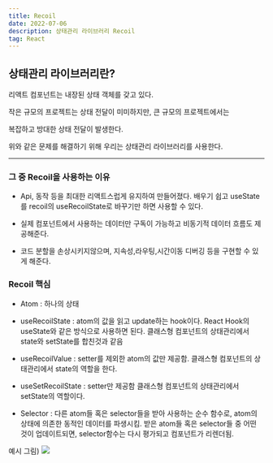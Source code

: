 ```yaml
---
title: Recoil
date: 2022-07-06
description: 상태관리 라이브러리 Recoil
tag: React
---
```


## 상태관리 라이브러리란?

리액트 컴포넌트는 내장된 상태 객체를 갖고 있다.

작은 규모의 프로젝트는 상태 전달이 미미하지만, 큰 규모의 프로젝트에서는

복잡하고 방대한 상태 전달이 발생한다.

위와 같은 문제를 해결하기 위해 우리는 상태관리 라이브러리를 사용한다.

---

### 그 중 Recoil을 사용하는 이유

- Api, 동작 등을 최대한 리액트스럽게 유지하여 만들어졌다.
  배우기 쉽고 useState를 recoil의 useRecoilState로 바꾸기만 하면 사용할 수 있다.

- 실제 컴포넌트에서 사용하는 데이터만 구독이 가능하고 비동기적 데이터 흐름도 제공해준다.

- 코드 분할을 손상시키지않으며, 지속성,라우팅,시간이동 디버깅 등을 구현할 수 있게 해준다.

### Recoil 핵심

- Atom : 하나의 상태

- useRecoilState : atom의 값을 읽고 update하는 hook이다. React Hook의 useState와 같은 방식으로 사용하면 된다. 클래스형 컴포넌트의 상태관리에서 state와 setState를 합친것과 같음

- useRecoilValue : setter를 제외한 atom의 값만 제공함.
  클래스형 컴포넌트의 상태관리에서 state의 역할을 한다.

- useSetRecoilState : setter만 제공함
  클래스형 컴포넌트의 상태관리에서 setState의 역할이다.

- Selector : 다른 atom들 혹은 selector들을 받아 사용하는 순수 함수로, atom의 상태에 의존한 동적인 데이터를 파생시킴. 받은 atom들 혹은 selector들 중 어떤 것이 업데이트되면, selector함수는 다시 평가되고 컴포넌트가 리렌더됨.

예시 그림)
![](https://images.velog.io/images/dduck/post/235d5183-2a31-40f7-a8bd-0c93474efd4d/%E1%84%89%E1%85%B3%E1%84%8F%E1%85%B3%E1%84%85%E1%85%B5%E1%86%AB%E1%84%89%E1%85%A3%E1%86%BA%202022-03-08%20%E1%84%8B%E1%85%A9%E1%84%92%E1%85%AE%207.29.41.png)
